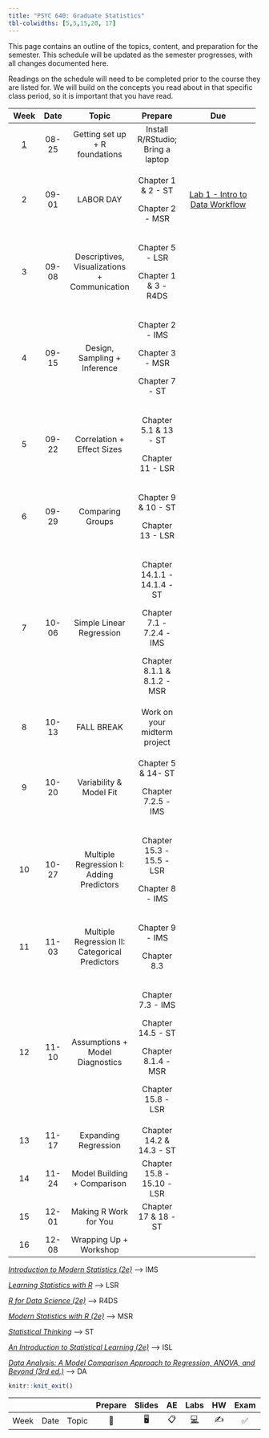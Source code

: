 ```yaml
---
title: "PSYC 640: Graduate Statistics"
tbl-colwidths: [5,5,15,20, 17]
---
```


This page contains an outline of the topics, content, and preparation for the semester. This schedule will be updated as the semester progresses, with all changes documented here.

::: callout-important
Readings on the schedule will need to be completed prior to the course they are listed for. We will build on the concepts you read about in that specific class period, so it is important that you have read.
:::

<div>

+-------------------------+-------+------------------------------------------------+-----------------------------------+------------------------------------------------------------------+
| Week                    | Date  | Topic                                          | Prepare                           | Due                                                              |
+:=======================:+:=====:+:==============================================:+:=================================:+:================================================================:+
| [1](/weeks/week-1.html) | 08-25 | Getting set up + R foundations                 | Install R/RStudio; Bring a laptop |                                                                  |
+-------------------------+-------+------------------------------------------------+-----------------------------------+------------------------------------------------------------------+
| 2                       | 09-01 | LABOR DAY                                      | Chapter 1 & 2 - ST                | [Lab 1 - Intro to Data Workflow](/labs/lab-1_data-workflow.html) |
|                         |       |                                                |                                   |                                                                  |
|                         |       |                                                | Chapter 2 - MSR                   |                                                                  |
+-------------------------+-------+------------------------------------------------+-----------------------------------+------------------------------------------------------------------+
| 3                       | 09-08 | Descriptives, Visualizations + Communication   | Chapter 5 - LSR                   |                                                                  |
|                         |       |                                                |                                   |                                                                  |
|                         |       |                                                | Chapter 1 & 3 - R4DS              |                                                                  |
+-------------------------+-------+------------------------------------------------+-----------------------------------+------------------------------------------------------------------+
| 4                       | 09-15 | Design, Sampling + Inference                   | Chapter 2 - IMS                   |                                                                  |
|                         |       |                                                |                                   |                                                                  |
|                         |       |                                                | Chapter 3 - MSR                   |                                                                  |
|                         |       |                                                |                                   |                                                                  |
|                         |       |                                                | Chapter 7 - ST                    |                                                                  |
+-------------------------+-------+------------------------------------------------+-----------------------------------+------------------------------------------------------------------+
| 5                       | 09-22 | Correlation + Effect Sizes                     | Chapter 5.1 & 13 - ST             |                                                                  |
|                         |       |                                                |                                   |                                                                  |
|                         |       |                                                | Chapter 11 - LSR                  |                                                                  |
+-------------------------+-------+------------------------------------------------+-----------------------------------+------------------------------------------------------------------+
| 6                       | 09-29 | Comparing Groups                               | Chapter 9 & 10 - ST               |                                                                  |
|                         |       |                                                |                                   |                                                                  |
|                         |       |                                                | Chapter 13 - LSR                  |                                                                  |
+-------------------------+-------+------------------------------------------------+-----------------------------------+------------------------------------------------------------------+
| 7                       | 10-06 | Simple Linear Regression                       | Chapter 14.1.1 - 14.1.4 - ST      |                                                                  |
|                         |       |                                                |                                   |                                                                  |
|                         |       |                                                | Chapter 7.1 - 7.2.4 - IMS         |                                                                  |
|                         |       |                                                |                                   |                                                                  |
|                         |       |                                                | Chapter 8.1.1 & 8.1.2 - MSR       |                                                                  |
+-------------------------+-------+------------------------------------------------+-----------------------------------+------------------------------------------------------------------+
| 8                       | 10-13 | FALL BREAK                                     | Work on your midterm project      |                                                                  |
+-------------------------+-------+------------------------------------------------+-----------------------------------+------------------------------------------------------------------+
| 9                       | 10-20 | Variability & Model Fit                        | Chapter 5 & 14- ST                |                                                                  |
|                         |       |                                                |                                   |                                                                  |
|                         |       |                                                | Chapter 7.2.5 - IMS               |                                                                  |
+-------------------------+-------+------------------------------------------------+-----------------------------------+------------------------------------------------------------------+
| 10                      | 10-27 | Multiple Regression I: Adding Predictors       | Chapter 15.3 - 15.5 - LSR         |                                                                  |
|                         |       |                                                |                                   |                                                                  |
|                         |       |                                                | Chapter 8 - IMS                   |                                                                  |
+-------------------------+-------+------------------------------------------------+-----------------------------------+------------------------------------------------------------------+
| 11                      | 11-03 | Multiple Regression II: Categorical Predictors | Chapter 9 - IMS                   |                                                                  |
|                         |       |                                                |                                   |                                                                  |
|                         |       |                                                | Chapter 8.3                       |                                                                  |
+-------------------------+-------+------------------------------------------------+-----------------------------------+------------------------------------------------------------------+
| 12                      | 11-10 | Assumptions + Model Diagnostics                | Chapter 7.3 - IMS                 |                                                                  |
|                         |       |                                                |                                   |                                                                  |
|                         |       |                                                | Chapter 14.5 - ST                 |                                                                  |
|                         |       |                                                |                                   |                                                                  |
|                         |       |                                                | Chapter 8.1.4 - MSR               |                                                                  |
|                         |       |                                                |                                   |                                                                  |
|                         |       |                                                | Chapter 15.8 - LSR                |                                                                  |
+-------------------------+-------+------------------------------------------------+-----------------------------------+------------------------------------------------------------------+
| 13                      | 11-17 | Expanding Regression                           | Chapter 14.2 & 14.3 - ST          |                                                                  |
+-------------------------+-------+------------------------------------------------+-----------------------------------+------------------------------------------------------------------+
| 14                      | 11-24 | Model Building + Comparison                    | Chapter 15.8 - 15.10 - LSR        |                                                                  |
+-------------------------+-------+------------------------------------------------+-----------------------------------+------------------------------------------------------------------+
| 15                      | 12-01 | Making R Work for You                          | Chapter 17 & 18 - ST              |                                                                  |
+-------------------------+-------+------------------------------------------------+-----------------------------------+------------------------------------------------------------------+
| 16                      | 12-08 | Wrapping Up + Workshop                         |                                   |                                                                  |
+-------------------------+-------+------------------------------------------------+-----------------------------------+------------------------------------------------------------------+

</div>

[*Introduction to Modern Statistics (2e)*](https://openintro-ims.netlify.app/){target="\"_blank"} –\> IMS

[*Learning Statistics with R*](https://learningstatisticswithr.com/book/){target="_blank"} –\> LSR

[*R for Data Science (2e)*](https://r4ds.hadley.nz/){target="\"_blank"} –\> R4DS

[*Modern Statistics with R (2e)*](https://www.modernstatisticswithr.com/){target="\"_blank"} –\> MSR

[*Statistical Thinking*](https://statsthinking21.github.io/statsthinking21-core-site/){target="\"_blank"} –\> ST

[*An Introduction to Statistical Learning (2e)*](https://www.statlearning.com/){target="_blank"} –\> ISL

[*Data Analysis: A Model Comparison Approach to Regression, ANOVA, and Beyond (3rd ed.)*](https://sadbhavnapublications.org/research-enrichment-material/2-Statistical-Books/Data-Analysis-A-Model-Comparison-Approach-To-Regression,-ANOVA,-and-Beyond.pdf){target="_blank"} –\> DA

```r
knitr::knit_exit()
```

|      |      |       | Prepare | Slides | AE  |  Labs  | HW  | Exam | Project |
|------|------|-------|:-------:|:------:|:---:|:------:|:---:|:----:|:-------:|
| Week | Date | Topic |   📖    |   🖥️   | 📋  | [💻]() | ✍️  |  ✅  |   📂    |
